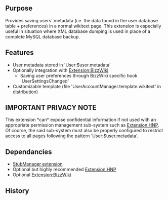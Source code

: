 {{Extension
|name        = UserAccountManager
|status      = beta
|type        = 
|hook1       = AddNewAccount
|hook2		 = UserSettingsChanged
|author      = [[user:jldupont|Jean-Lou Dupont]]
|image       =
|version     = 1.0.0
|update      =
|mediawiki   = 1.11
|download    = [http://mediawiki.googlecode.com/svn/tags/ SVN]
|readme      =
|changelog   = See SVN ($Id$)
|description = 
|parameters  =
|rights      =
|example     =
}}
== Purpose ==
Provides saving users' metadata (i.e. the data found in the user database table + preferences) in a normal wikitext page.
This extension is especially useful in situation where XML database dumping is used in place of a complete MySQL database backup.

== Features ==
* User metadata stored in 'User:$user.metadata'
* Optionally integration with [[Extension:BizzWiki]]
** Saving user preferences through BizzWiki specific hook 'UserSettingsChanged'
* Customizable template (file 'UserAccountManager.template.wikitext' in distribution)

== IMPORTANT PRIVACY NOTE ==
This extension *can* expose confidential information if not used with an appropriate permission management sub-system such as [[Extension:HNP]].
Of course, the said sub-system must also be properly configured to restrict access to all pages following the pattern 'User:$user.metadata'.

== Dependancies ==
* [[Extension:StubManager|StubManager extension]]
* Optional but highly recommended [[Extension:HNP]]
* Optional [[Extension:BizzWiki]]

{{Pear|UserAccountManager}}

== History ==
